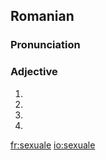 ==Romanian==

===Pronunciation===
{{IPA|[sek.su'a.le]|lang=ro}}

===Adjective===
{{infl|ro|adjective form}}

# {{ro-form-adj|fp|n|sexual}}
# {{ro-form-adj|fp|a|sexual}}
# {{ro-form-adj|np|n|sexual}}
# {{ro-form-adj|np|a|sexual}}

[[fr:sexuale]]
[[io:sexuale]]